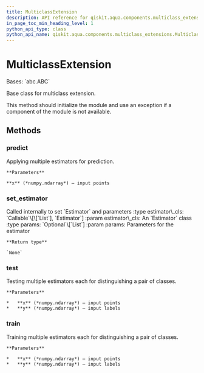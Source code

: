 ```yaml
---
title: MulticlassExtension
description: API reference for qiskit.aqua.components.multiclass_extensions.MulticlassExtension
in_page_toc_min_heading_level: 1
python_api_type: class
python_api_name: qiskit.aqua.components.multiclass_extensions.MulticlassExtension
---
```


# MulticlassExtension

<Class id="qiskit.aqua.components.multiclass_extensions.MulticlassExtension" github="https://github.com/qiskit-community/qiskit-aqua/tree/stable/0.9/qiskit/aqua/components/multiclass_extensions/multiclass_extension.py" signature="MulticlassExtension">
  Bases: `abc.ABC`

  Base class for multiclass extension.

  This method should initialize the module and use an exception if a component of the module is not available.

  ## Methods

  ### predict

  <Function id="qiskit.aqua.components.multiclass_extensions.MulticlassExtension.predict" name="predict" signature="abstract MulticlassExtension.predict(x)">
    Applying multiple estimators for prediction.

    **Parameters**

    **x** (*numpy.ndarray*) – input points
  </Function>

  ### set\_estimator

  <Function id="qiskit.aqua.components.multiclass_extensions.MulticlassExtension.set_estimator" name="set_estimator" signature="MulticlassExtension.set_estimator(estimator_cls, params=None)">
    Called internally to set `Estimator` and parameters :type estimator\_cls: `Callable`\[\[`List`], `Estimator`] :param estimator\_cls: An `Estimator` class :type params: `Optional`\[`List`] :param params: Parameters for the estimator

    **Return type**

    `None`
  </Function>

  ### test

  <Function id="qiskit.aqua.components.multiclass_extensions.MulticlassExtension.test" name="test" signature="abstract MulticlassExtension.test(x, y)">
    Testing multiple estimators each for distinguishing a pair of classes.

    **Parameters**

    *   **x** (*numpy.ndarray*) – input points
    *   **y** (*numpy.ndarray*) – input labels
  </Function>

  ### train

  <Function id="qiskit.aqua.components.multiclass_extensions.MulticlassExtension.train" name="train" signature="abstract MulticlassExtension.train(x, y)">
    Training multiple estimators each for distinguishing a pair of classes.

    **Parameters**

    *   **x** (*numpy.ndarray*) – input points
    *   **y** (*numpy.ndarray*) – input labels
  </Function>
</Class>

